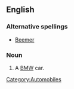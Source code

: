 ==English==

===Alternative spellings===
*[[Beemer]]

===Noun===
{{en-noun}}

# A [[BMW]] car. 

[[Category:Automobiles]]